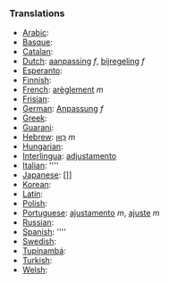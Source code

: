 {{stub}}

===Translations===
*[[Arabic]]: [[]]
*[[Basque]]: [[]]
*[[Catalan]]: [[]]
*[[Dutch]]: [[aanpassing]] ''f'', [[bijregeling]] ''f''
*[[Esperanto]]: [[]]
*[[Finnish]]: [[]]
*[[French]]: [[arèglement]] ''m''
*[[Frisian]]: [[]]
*[[German]]: [[Anpassung]] ''f''
*[[Greek]]: [[]]
*[[Guarani]]: [[]]
*[[Hebrew]]: [[כִּוּוּן]] ''m''
*[[Hungarian]]: [[]]
*[[Interlingua]]: [[adjustamento]]
*[[Italian]]: [[]] ''''
*[[Japanese]]: []]
*[[Korean]]: [[]]
*[[Latin]]: [[]]
*[[Polish]]: [[]]
*[[Portuguese]]: [[ajustamento]] ''m'', [[ajuste]] ''m''
*[[Russian]]: [[]]
*[[Spanish]]: [[]] ''''
*[[Swedish]]: [[]]
*[[Tupinambá]]: [[]]
*[[Turkish]]: [[]]
*[[Welsh]]: [[]]